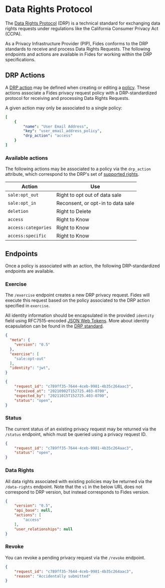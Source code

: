 # Data Rights Protocol

The [Data Rights Protocol](https://github.com/consumer-reports-digital-lab/data-rights-protocol) (DRP) is a technical standard for exchanging data rights requests under regulations like the California Consumer Privacy Act (CCPA).

As a Privacy Infrastructure Provider (PIP), Fides conforms to the DRP standards to receive and process Data Rights Requests. The following endpoints and actions are available in Fides for working within the DRP specifications.

## DRP Actions

A [DRP action](https://github.com/consumer-reports-digital-lab/data-rights-protocol#301-supported-rights-actions) may be defined when creating or editing a [policy](/dev-docs/configuration/policies/request-policies). These actions associate a Fides privacy request policy with a DRP-standardized protocol for receiving and processing Data Rights Requests.

A given action may only be associated to a single policy:

```yaml filename="PATCH /api/v1/policy"
[
    {
        "name": "User Email Address",
        "key": "user_email_address_policy",
        "drp_action": "access"
    }
]
```

### Available actions

The following actions may be associated to a policy via the `drp_action` attribute, which correspond to the DRP's set of [supported rights](https://github.com/consumer-reports-digital-lab/data-rights-protocol#202-post-exercise-data-rights-exercise-endpoint).

| Action | Use |
|---|----|
| `sale:opt_out` | Right to opt out of data sale |
| `sale:opt_in` | Reconsent, or opt-in to data sale |
| `deletion` | Right to Delete |
| `access` | Right to Know |
| `access:categories` | Right to Know |
| `access:specific` | Right to Know |

## Endpoints

Once a policy is associated with an action, the following DRP-standardized endpoints are available.

### Exercise

The `/exercise` endpoint creates a new DRP privacy request. Fides will execute this request based on the policy associated to the DRP action specified in `exercise`.

All identity information should be encapsulated in the provided `identity` field using RFC7515-encoded [JSON Web Tokens](https://datatracker.ietf.org/doc/html/rfc7515). More about identity ecapsulation can be found in the [DRP standard](https://github.com/consumer-reports-digital-lab/data-rights-protocol#304-schema-identity-encapsulation).

```json filename="POST /api/v1/drp/exercise"
{
  "meta": {
    "version": "0.5"
  },
  "exercise": [
    "sale:opt-out"
  ],
  "identity": "jwt",
}
```

```json filename="Response"
{
    "request_id": "c789ff35-7644-4ceb-9981-4b35c264aac3",
    "received_at": "20210902T152725.403-0700",
    "expected_by": "20211015T152725.403-0700",
    "status": "open",
}
```

### Status

The current status of an existing privacy request may be returned via the `/status` endpoint, which must be queried using a privacy request ID.

```json filename="GET /api/v1/drp/status?request_id={privacy_request_id}"
{
    "request_id": "c789ff35-7644-4ceb-9981-4b35c264aac3",
    "status": "open",
}
```

### Data Rights

All data rights associated with existing policies may be returned via the `/data-rights` endpoint. Note that the `v1` in the below URL does not correspond to DRP version, but instead corresponds to Fides version.

```json filename="GET /api/v1/drp/data-rights"
{
    "version": "0.5",
    "api_base": null,
    "actions": [
        "access"
    ],
    "user_relationships": null
}
```

### Revoke

You can revoke a pending privacy request via the `/revoke` endpoint.

```json filename="GET /api/v1/drp/revoke"
{
    "request_id": "c789ff35-7644-4ceb-9981-4b35c264aac3", 
    "reason": "Accidentally submitted"
}
```

